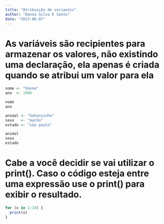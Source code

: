 ```yaml
---
title: "Atribuição de variaveis"
author: "Danna Silva E Santo"
date: "2023-06-07"
---
```

# As variáveis são recipientes para armazenar os valores, não existindo uma declaração, ela apenas é criada quando se atribui um valor para ela

```r
nome <- "Danna"
ano  <- 1996

nome 
ano

animal <- "Gohanzinho"
sexo   <- "macho"
estado <- "são paulo"

animal
sexo
estado
```

# Cabe a você decidir se vai utilizar o print(). Caso o código esteja entre uma expressão use o print() para exibir o resultado. 

```r
for (x in 1:10) {
  print(x)
}
```


